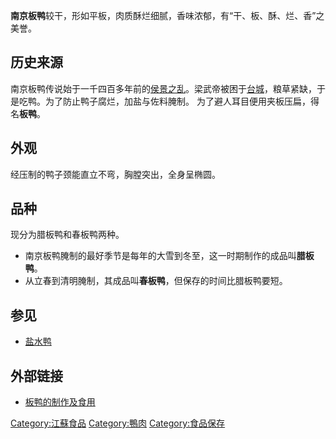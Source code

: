 {{Otheruses|板鸭|other=其他地区的板鸭}}
{{Unreferenced|time=2021-01-24T05:58:07+00:00}}
{{中国非物质文化遗产
|级别 = 省
|省区市 = 江苏省
|名称 = 南京板鸭、盐水鸭制作技艺
|图片 =
|申报地区或单位 = [[南京市|南京市]][[江宁区_(南京市)|江宁区]]
|分类 = 传统技艺
|序号 = 110
|编号项目 = JSⅦ-30
|登录时间 = 2007年
}}
'''南京板鸭'''较干，形如平板，肉质酥烂细腻，香味浓郁，有“干、板、酥、烂、香”之美誉。

==历史来源==
南京板鸭传说始于一千四百多年前的[[侯景之乱|侯景之乱]]。梁武帝被困于[[台城|台城]]，粮草紧缺，于是吃鸭。为了防止鸭子腐烂，加盐与佐料腌制。
为了避人耳目便用夹板压扁，得名'''板鸭'''。

==外观==
经压制的鸭子颈能直立不弯，胸膛突出，全身呈椭圆。

==品种==
现分为腊板鸭和春板鸭两种。
*南京板鸭腌制的最好季节是每年的大雪到冬至，这一时期制作的成品叫'''腊板鸭'''。
*从立春到清明腌制，其成品叫'''春板鸭'''，但保存的时间比腊板鸭要短。

==参见==
*[[盐水鸭|盐水鸭]]

==外部链接==
*[https://web.archive.org/web/20070311103747/http://blog.tianya.cn/blogger/post_show.asp?BlogID=398514&PostID=6743703 板鸭的制作及食用]

[[Category:江蘇食品|Category:江蘇食品]]
[[Category:鴨肉|Category:鴨肉]]
[[Category:食品保存|Category:食品保存]]
{{food-stub}}